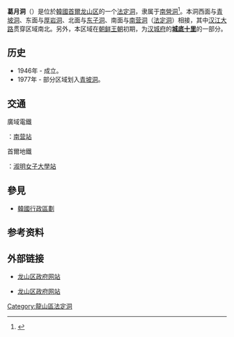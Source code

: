 {{Infobox Korean settlement
| title=葛月洞
| img=
| imgwidth=
| imgcaption=
| hangul=갈월동
| hanja=葛月洞
| rr=Garwol-dong
| mr=Garwŏl-dong
| area_km2=
| pop=
| popnote=
| popyear=
| popden_km2=
| popdennote=
| divs=
| map=
| mapcaption=
}}
'''葛月洞'''（{{kor|諺=갈월동|漢=葛月洞|羅=Garwol dong|f=y}}）是位於[[大韓民國|韓國]][[首爾|首爾]][[龙山区_(首尔)|龙山区]]的一个[[法定洞|法定洞]]，隶属于[[南營洞|南營洞]]<ref name="encyber">{{cite web |url=http://www.doopedia.co.kr/doopedia/master/master.do?_method=view&MAS_IDX=101013000787455 |title=갈월동 (Garwol-dong葛月洞)|publisher=Doosan Encyclopedia |accessdate=2008-04-21|language=ko}}</ref>。本洞西面与[[青坡洞|青坡洞]]、东面与[[厚岩洞|厚岩洞]]、北面与[[东子洞|东子洞]]、南面与[[南营洞|南营洞]]（[[法定洞|法定洞]]）相接，其中[[汉江大路|汉江大路]]贯穿区域南北。另外，本区域在[[朝鲜王朝|朝鲜王朝]]初期，为[[汉城府|汉城府]]的'''[[城底十里|城底十里]]'''的一部分。

==历史==
*1946年 - 成立。
*1977年 - 部分区域划入[[青坡洞|青坡洞]]。

==交通==
;廣域電鐵
{{韓國都市鐵道|SM1}}：[[南营站|南营站]]
;首爾地鐵
{{韓國都市鐵道|SM4}}：[[淑明女子大學站|淑明女子大學站]]

== 參見 ==
* [[韓國行政區劃|韓國行政區劃]]

==参考资料==
{{Reflist}}

==外部链接==
*{{en}} [https://web.archive.org/web/20070928234341/http://yongsan.go.kr/eng/ 龙山区政府网站]
*{{ko}} [http://yongsan.go.kr/ 龙山区政府网站]

{{首尔特别市龙山区}}

{{行政區劃小作品}}

[[Category:龍山區法定洞|Category:龍山區法定洞]]